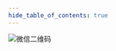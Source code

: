 ```yaml
---
hide_table_of_contents: true
---
```


<div style={{ display: 'flex', justifyContent: 'center' }}>
  <img 
    src="/img/wechat-qr.png" 
    alt="微信二维码" 
    style={{ width: '200px', border: '1px solid #eee' }} 
  />
</div>